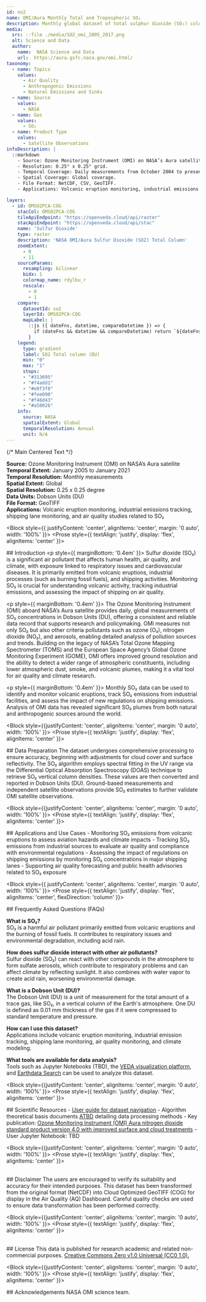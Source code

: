 ```yaml
---
id: no2
name: OMI/Aura Monthly Total and Tropospheric SO₂ 
description: Monthly global dataset of total sulphur dioxide (SO₂) columns at 0.25° x 0.25° spatial resolution
media:
  src: ::file ./media/SO2_omi_2005_2017.png
  alt: Science and Data
  author:
    name:  NASA Science and Data
    url:  https://aura.gsfc.nasa.gov/omi.html/
taxonomy:
  - name: Topics
    values:
      - Air Quality    
      - Anthropogenic Emissions
      - Natural Emissions and Sinks       
  - name: Source
    values:
      - NASA
  - name: Gas
    values:
      - SO₂
  - name: Product Type
    values:
      - Satellite Observations
infoDescription: |
  ::markdown 
    - Source: Ozone Monitoring Instrument (OMI) on NASA’s Aura satellite.
    - Resolution: 0.25° x 0.25° grid.
    - Temporal Coverage: Daily measurements from October 2004 to present.
    - Spatial Coverage: Global coverage.
    - File Format: NetCDF, CSV, GeoTIFF.
    - Applications: Volcanic eruption monitoring, industrial emissions tracking, shipping lane monitoring, and air quality studies related to SO₂

layers:
  - id: OMSO2PCA-COG
    stacCol: OMSO2PCA-COG
    tileApiEndpoint: "https://openveda.cloud/api/raster"
    stacApiEndpoint: "https://openveda.cloud/api/stac"
    name: 'Sulfur Dioxide'
    type: raster
    description: 'NASA OMI/Aura Sulfur Dioxide (SO2) Total Column'
    zoomExtent:
      - 0
      - 11
    sourceParams:
      resampling: bilinear
      bidx: 1
      colormap_name: rdylbu_r
      rescale:
        - 0
        - 1
    compare:
      datasetId: so2
      layerId: OMSO2PCA-COG
      mapLabel: |
        ::js ({ dateFns, datetime, compareDatetime }) => {
          if (dateFns && datetime && compareDatetime) return `${dateFns.format(datetime, 'yyyy')} VS ${dateFns.format(compareDatetime, 'yyyy')}`;
        }
    legend:
      type: gradient
      label: SO2 Total column (DU)
      min: "0"
      max: "1"
      stops:
      - "#313695"
      - "#74add1"
      - "#e0f3f8"
      - "#fee090"
      - "#f46d43"
      - "#a50026"
    info:
      source: NASA
      spatialExtent: Global
      temporalResolution: Annual 
      unit: N/A
---
```


<Block>
  <Prose
    style={{
      display: 'flex',
      justifyContent: 'center',
      alignItems: 'flex-start',
      gap: '32px',
      width: '100%'
    }}
  >
    {/* Main Centered Text */}
    <Prose
      style={{
        backgroundColor: '#f0f0f0',
        padding: '18px',
        borderRadius: '8px',
        flex: 1,
        maxWidth: '800px',
        boxShadow: '0 2px 8px rgba(0,0,0,0.05)',
        textAlign: 'justify',
        border: '1px solid #ccc'
      }}
    >
      <p>
        <strong>Source:</strong> Ozone Monitoring Instrument (OMI) on NASA’s Aura satellite<br />
        <strong>Temporal Extent:</strong> January 2005 to January 2021<br />
        <strong>Temporal Resolution:</strong> Monthly measurements<br />
        <strong>Spatial Extent:</strong> Global<br />
        <strong>Spatial Resolution:</strong> 0.25 x 0.25 degree <br />
        <strong>Data Units:</strong> Dobson Units (DU)<br />
        <strong>File Format:</strong> GeoTIFF<br />
       <strong>Applications:</strong> Volcanic eruption monitoring, industrial emissions tracking, shipping lane monitoring, and air quality studies related to SO₂
      </p>
    </Prose>
  </Prose>
</Block>

<Block style={{ justifyContent: 'center', alignItems: 'center', margin: '0 auto', width: '100%' }}>
  <Prose style={{ textAlign: 'justify', display: 'flex', alignItems: 'center' }}>
    <p>
      ## Introduction
      <p style={{ marginBottom: '0.4em' }}>
      Sulfur dioxide (SO₂) is a significant air pollutant that affects human health, air quality, and climate, with exposure linked to respiratory issues and cardiovascular diseases. It is primarily emitted from volcanic eruptions, industrial processes (such as burning fossil fuels), and shipping activities. Monitoring SO₂ is crucial for understanding volcanic activity, tracking industrial emissions, and assessing the impact of shipping on air quality.
      </p>
      <p style={{ marginBottom: '0.4em' }}>
      The Ozone Monitoring Instrument (OMI) aboard NASA’s Aura satellite provides daily, global measurements of SO₂ concentrations in Dobson Units (DU), offering a consistent and reliable data record that supports research and policymaking. OMI measures not only SO₂ but also other criteria pollutants such as ozone (O₃), nitrogen dioxide (NO₂), and aerosols, enabling detailed analysis of pollution sources and trends. Building on the legacy of NASA’s Total Ozone Mapping Spectrometer (TOMS) and the European Space Agency’s Global Ozone Monitoring Experiment (GOME), OMI offers improved ground resolution and the ability to detect a wider range of atmospheric constituents, including lower atmospheric dust, smoke, and volcanic plumes, making it a vital tool for air quality and climate research.
      </p>
      <p style={{ marginBottom: '0.4em' }}>
        Monthly SO₂ data can be used to identify and monitor volcanic eruptions, track SO₂ emissions from industrial facilities, and assess the impact of new regulations on shipping emissions. Analysis of OMI data has revealed significant SO₂ plumes from both natural and anthropogenic sources around the world.
      </p>
    </p>
  </Prose>
</Block>

<Block style={{justifyContent: 'center', alignItems: 'center', margin: '0 auto', width: '100%' }}>
   <Prose style={{ textAlign: 'justify', display: 'flex', alignItems: 'center' }}>
      <p>
    ## Data Preparation
        The dataset undergoes comprehensive processing to ensure accuracy, beginning with adjustments for cloud cover and surface reflectivity. The SO₂ algorithm employs spectral fitting in the UV range via the Differential Optical Absorption Spectroscopy (DOAS) technique to retrieve SO₂ vertical column densities. These values are then converted and reported in Dobson Units (DU). Ground-based measurements and independent satellite observations provide SO₂ estimates to further validate OMI satellite observations.
    </p>
  </Prose>
</Block>

<Block style={{justifyContent: 'center', alignItems: 'center', margin: '0 auto', width: '100%' }}>
   <Prose style={{ textAlign: 'justify', display: 'flex', alignItems: 'center' }}>
   <p>
    ## Applications and Use Cases
      - Monitoring SO₂ emissions from volcanic eruptions to assess aviation hazards and climate impacts
      - Tracking SO₂ emissions from industrial sources to evaluate air quality and compliance with environmental regulations
      - Assessing the impact of regulations on shipping emissions by monitoring SO₂ concentrations in major shipping lanes
      - Supporting air quality forecasting and public health advisories related to SO₂ exposure
  </p>
  </Prose>
</Block>

<Block style={{ justifyContent: 'center', alignItems: 'center', margin: '0 auto', width: '100%' }}>
  <Prose style={{ textAlign: 'justify', display: 'flex', alignItems: 'center', flexDirection: 'column' }}>
  <p>
    ## Frequently Asked Questions (FAQs)
    <p style={{ marginBottom: '0.9em' }}>
      <strong>What is SO₂?</strong><br />
      SO₂ is a harmful air pollutant primarily emitted from volcanic eruptions and the burning of fossil fuels. It contributes to respiratory issues and environmental degradation, including acid rain.
    </p>
    <p style={{ marginBottom: '0.9em' }}>
      <strong>How does sulfur dioxide interact with other air pollutants?</strong><br />
      Sulfur dioxide (SO₂) can react with other compounds in the atmosphere to form sulfate aerosols, which contribute to respiratory problems and can affect climate by reflecting sunlight.  It also combines with water vapor to create acid rain, worsening environmental damage.
    </p>
    <p style={{ marginBottom: '0.9em' }}>
      <strong>What is a Dobson Unit (DU)?</strong><br />
      The Dobson Unit (DU) is a unit of measurement for the total amount of a trace gas, like SO₂, in a vertical column of the Earth's atmosphere. One DU is defined as 0.01 mm thickness of the gas if it were compressed to standard temperature and pressure.
    </p>
    <p style={{ marginBottom: '0.9em' }}>
      <strong>How can I use this dataset?</strong><br />
      Applications include volcanic eruption monitoring, industrial emission tracking, shipping lane monitoring, air quality monitoring, and climate modeling.
    </p>
    <p style={{ marginBottom: '0.9em' }}>
      <strong>What tools are available for data analysis?</strong><br />
      Tools such as Jupyter Notebooks (TBD), the <a href="#">VEDA visualization platform</a>, and <a href="https://search.earthdata.nasa.gov/">Earthdata Search</a> can be used to analyze this dataset.
    </p>
  </p>
  </Prose>
</Block>


<Block style={{justifyContent: 'center', alignItems: 'center', margin: '0 auto', width: '100%' }}>
   <Prose style={{ textAlign: 'justify', display: 'flex', alignItems: 'center' }}>
     <p> 
    ## Scientific Resources
      - [User guide for dataset navigation](https://disc.gsfc.nasa.gov/datasets?page=1&source=AURA%20OMI)
      - Algorithm theoretical basis documents [ATBD](https://eospso.nasa.gov/atbd-category/49) detailing data processing methods
      - Key publication: [Ozone Monitoring Instrument (OMI) Aura nitrogen dioxide standard product version 4.0 with improved surface and cloud treatments](https://amt.copernicus.org/articles/14/455/2021/)
      - User Jupyter Notebook: TBD
    </p>
  </Prose>
</Block>

<Block style={{justifyContent: 'center', alignItems: 'center', margin: '0 auto', width: '100%' }}>
   <Prose style={{ textAlign: 'justify', display: 'flex', alignItems: 'center' }}>
      <p>  
    ## Disclaimer 
      The users are encouraged to verify its suitability and accuracy for their intended purposes. This dataset has been transformed from the original format (NetCDF) into Cloud Optimized GeoTIFF (COG) for display in the Air Quality (AQ) Dashboard. Careful quality checks are used to ensure data transformation has been performed correctly.
    </p>
  </Prose>
</Block>

<Block style={{justifyContent: 'center', alignItems: 'center', margin: '0 auto', width: '100%' }}>
   <Prose style={{ textAlign: 'justify', display: 'flex', alignItems: 'center' }}>
    <p>  
    ## License
    This data is published for research academic and related non-commercial purposes. [Creative Commons Zero v1.0 Universal (CC0 1.0).](https://creativecommons.org/publicdomain/zero/1.0/deed.en)
    </p>
  </Prose>
</Block>

<Block style={{justifyContent: 'center', alignItems: 'center', margin: '0 auto', width: '100%' }}>
   <Prose style={{ textAlign: 'justify', display: 'flex', alignItems: 'center' }}>
   <p>
    ## Acknowledgements
       NASA OMI science team.
  </p>
  </Prose>
</Block>
